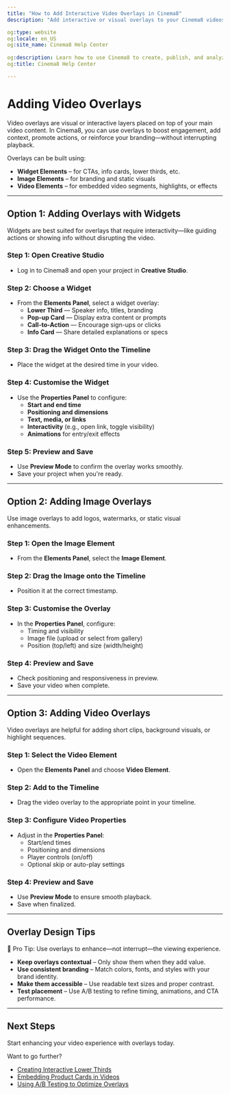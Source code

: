 ```yaml
---
title: "How to Add Interactive Video Overlays in Cinema8"
description: "Add interactive or visual overlays to your Cinema8 videos using widgets, images, or video layers—without disrupting the viewer experience."

og:type: website
og:locale: en_US
og:site_name: Cinema8 Help Center
 
og:description: Learn how to use Cinema8 to create, publish, and analyze interactive videos.
og:title: Cinema8 Help Center

---
```



# Adding Video Overlays

Video overlays are visual or interactive layers placed on top of your main video content. In Cinema8, you can use overlays to boost engagement, add context, promote actions, or reinforce your branding—without interrupting playback.

Overlays can be built using:
- **Widget Elements** – for CTAs, info cards, lower thirds, etc.
- **Image Elements** – for branding and static visuals
- **Video Elements** – for embedded video segments, highlights, or effects

---

## Option 1: Adding Overlays with Widgets

Widgets are best suited for overlays that require interactivity—like guiding actions or showing info without disrupting the video.

<Steps>

### Step 1: Open Creative Studio

- Log in to Cinema8 and open your project in **Creative Studio**.

### Step 2: Choose a Widget

- From the **Elements Panel**, select a widget overlay:
  - **Lower Third** — Speaker info, titles, branding
  - **Pop-up Card** — Display extra content or prompts
  - **Call-to-Action** — Encourage sign-ups or clicks
  - **Info Card** — Share detailed explanations or specs

### Step 3: Drag the Widget Onto the Timeline

- Place the widget at the desired time in your video.

### Step 4: Customise the Widget

- Use the **Properties Panel** to configure:
  - **Start and end time**
  - **Positioning and dimensions**
  - **Text, media, or links**
  - **Interactivity** (e.g., open link, toggle visibility)
  - **Animations** for entry/exit effects

### Step 5: Preview and Save

- Use **Preview Mode** to confirm the overlay works smoothly.
- Save your project when you're ready.

</Steps>

---

## Option 2: Adding Image Overlays

Use image overlays to add logos, watermarks, or static visual enhancements.

<Steps>

### Step 1: Open the Image Element

- From the **Elements Panel**, select the **Image Element**.

### Step 2: Drag the Image onto the Timeline

- Position it at the correct timestamp.

### Step 3: Customise the Overlay

- In the **Properties Panel**, configure:
  - Timing and visibility
  - Image file (upload or select from gallery)
  - Position (top/left) and size (width/height)

### Step 4: Preview and Save

- Check positioning and responsiveness in preview.
- Save your video when complete.

</Steps>

---

## Option 3: Adding Video Overlays

Video overlays are helpful for adding short clips, background visuals, or highlight sequences.

<Steps>

### Step 1: Select the Video Element

- Open the **Elements Panel** and choose **Video Element**.

### Step 2: Add to the Timeline

- Drag the video overlay to the appropriate point in your timeline.

### Step 3: Configure Video Properties

- Adjust in the **Properties Panel**:
  - Start/end times
  - Positioning and dimensions
  - Player controls (on/off)
  - Optional skip or auto-play settings

### Step 4: Preview and Save

- Use **Preview Mode** to ensure smooth playback.
- Save when finalized.

</Steps>

---

## Overlay Design Tips

<Callout type="info">
🎯 Pro Tip: Use overlays to enhance—not interrupt—the viewing experience.
</Callout>

- **Keep overlays contextual** – Only show them when they add value.
- **Use consistent branding** – Match colors, fonts, and styles with your brand identity.
- **Make them accessible** – Use readable text sizes and proper contrast.
- **Test placement** – Use A/B testing to refine timing, animations, and CTA performance.

---

## Next Steps

Start enhancing your video experience with overlays today.

Want to go further?

- [Creating Interactive Lower Thirds](#)
- [Embedding Product Cards in Videos](#)
- [Using A/B Testing to Optimize Overlays](#)
